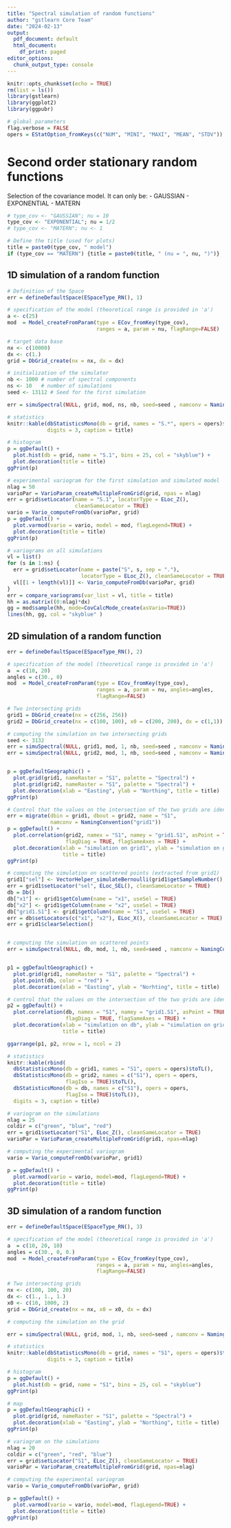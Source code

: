 ```yaml
---
title: "Spectral simulation of random functions"
author: "gstlearn Core Team"
date: "2024-02-13"
output:
  pdf_document: default
  html_document:
    df_print: paged
editor_options:
  chunk_output_type: console
---
```


```r
knitr::opts_chunk$set(echo = TRUE)
rm(list = ls())
library(gstlearn)
library(ggplot2)
library(ggpubr)

# global parameters
flag.verbose = FALSE
opers = EStatOption_fromKeys(c("NUM", "MINI", "MAXI", "MEAN", "STDV"))
```

# Second order stationary random functions

Selection of the covariance model. It can only be:
- GAUSSIAN
- EXPONENTIAL
- MATERN

```r
# type_cov <- "GAUSSIAN"; nu = 10
type_cov <- "EXPONENTIAL"; nu = 1/2
# type_cov <- "MATERN"; nu <- 1

# Define the title (used for plots)
title = paste0(type_cov, " model")
if (type_cov == "MATERN") {title = paste0(title, " (nu = ", nu, ")")}
```

## 1D simulation of a random function

```r
# Definition of the Space
err = defineDefaultSpace(ESpaceType_RN(), 1)

# specification of the model (theoretical range is provided in 'a')
a <- c(25)
mod  = Model_createFromParam(type = ECov_fromKey(type_cov), 
                             ranges = a, param = nu, flagRange=FALSE)

# target data base
nx <- c(10000)
dx <- c(1.)
grid = DbGrid_create(nx = nx, dx = dx)

# initialization of the simulator
nb <- 1000 # number of spectral components
ns <- 10   # number of simulations
seed <- 13112 # Seed for the first simulation

err = simuSpectral(NULL, grid, mod, ns, nb, seed=seed , namconv = NamingConvention("S"))
```


```r
# statistics
knitr::kable(dbStatisticsMono(db = grid, names = "S.*", opers = opers)$toTL(),
             digits = 3, caption = title)

# histogram
p = ggDefault() + 
  plot.hist(db = grid, name = "S.1", bins = 25, col = "skyblue") +
  plot.decoration(title = title)
ggPrint(p)

# experimental variogram for the first simulation and simulated model
nlag = 50
varioPar = VarioParam_createMultipleFromGrid(grid, npas = nlag)
err = grid$setLocator(name = "S.1", locatorType = ELoc_Z(), 
                      cleanSameLocator = TRUE)
vario = Vario_computeFromDb(varioPar, grid)
p = ggDefault() + 
  plot.varmod(vario = vario, model = mod, flagLegend=TRUE) +
  plot.decoration(title = title)
ggPrint(p)

# variograms on all simulations
vl = list()
for (s in 1:ns) {
  err = grid$setLocator(name = paste("S", s, sep = "."), 
                        locatorType = ELoc_Z(), cleanSameLocator = TRUE)
  vl[[1 + length(vl)]] <- Vario_computeFromDb(varioPar, grid)
}
err = compare_variograms(var_list = vl, title = title)
hh = as.matrix((0:nlag)*dx)
gg = mod$sample(hh, mode=CovCalcMode_create(asVario=TRUE))
lines(hh, gg, col = "skyblue" )
```

## 2D simulation of a random function

```r
err = defineDefaultSpace(ESpaceType_RN(), 2)

# specification of the model (theoretical range is provided in 'a')
a  = c(10, 20)
angles = c(30., 0)
mod  = Model_createFromParam(type = ECov_fromKey(type_cov), 
                             ranges = a, param = nu, angles=angles,
                             flagRange=FALSE)

# Two intersecting grids
grid1 = DbGrid_create(nx = c(256, 256))
grid2 = DbGrid_create(nx = c(100, 100), x0 = c(200, 200), dx = c(1,1))

# computing the simulation on two intersecting grids
seed <- 3132
err = simuSpectral(NULL, grid1, mod, 1, nb, seed=seed , namconv = NamingConvention("S1"))
err = simuSpectral(NULL, grid2, mod, 1, nb, seed=seed , namconv = NamingConvention("S1"))


p = ggDefaultGeographic() +
  plot.grid(grid1, nameRaster = "S1", palette = "Spectral") +
  plot.grid(grid2, nameRaster = "S1", palette = "Spectral") + 
  plot.decoration(xlab = "Easting", ylab = "Northing", title = title)
ggPrint(p)

# Control that the values on the intersection of the two grids are identical
err = migrate(dbin = grid1, dbout = grid2, name = "S1", 
              namconv = NamingConvention("grid1"))
p = ggDefault() +
  plot.correlation(grid2, namex = "S1", namey = "grid1.S1", asPoint = TRUE,
                   flagDiag = TRUE, flagSameAxes = TRUE) +
  plot.decoration(xlab = "simulation on grid1", ylab = "simulation on grid2",
                  title = title)
ggPrint(p)

# computing the simulation on scattered points (extracted from grid1)
grid1["sel"] <- VectorHelper_simulateBernoulli(grid1$getSampleNumber(), proba=0.005)
err = grid1$setLocator("sel", ELoc_SEL(), cleanSameLocator = TRUE)
db = Db()
db["x1"] <- grid1$getColumn(name = "x1", useSel = TRUE)
db["x2"] <- grid1$getColumn(name = "x2", useSel = TRUE)
db["grid1.S1"] <- grid1$getColumn(name = "S1", useSel = TRUE)
err = db$setLocators(c("x1", "x2"), ELoc_X(), cleanSameLocator = TRUE)
err = grid1$clearSelection()


# computing the simulation on scattered points
err = simuSpectral(NULL, db, mod, 1, nb, seed=seed , namconv = NamingConvention("S1"))


p1 = ggDefaultGeographic() +
  plot.grid(grid1, nameRaster = "S1", palette = "Spectral") +
  plot.point(db, color = "red") + 
  plot.decoration(xlab = "Easting", ylab = "Norhting", title = title)

# control that the values on the intersection of the two grids are identical
p2 = ggDefault() +
  plot.correlation(db, namex = "S1", namey = "grid1.S1", asPoint = TRUE, 
                   flagDiag = TRUE, flagSameAxes = TRUE) +
  plot.decoration(xlab = "simulation on db", ylab = "simulation on grid1", 
                  title = title)

ggarrange(p1, p2, nrow = 1, ncol = 2)
```

```r
# statistics
knitr::kable(rbind(
  dbStatisticsMono(db = grid1, names = "S1", opers = opers)$toTL(),
  dbStatisticsMono(db = grid2, names = c("S1"), opers = opers, 
                   flagIso = TRUE)$toTL(),
  dbStatisticsMono(db = db, names = c("S1"), opers = opers, 
                   flagIso = TRUE)$toTL()),
  digits = 3, caption = title)

# variogram on the simulations
nlag = 25
coldir = c("green", "blue", "red")
err = grid1$setLocator("S1", ELoc_Z(), cleanSameLocator = TRUE)
varioPar = VarioParam_createMultipleFromGrid(grid1, npas=nlag)

# computing the experimental variogram  
vario = Vario_computeFromDb(varioPar, grid1)

p = ggDefault() + 
  plot.varmod(vario = vario, model=mod, flagLegend=TRUE) + 
  plot.decoration(title = title)
ggPrint(p)
```

## 3D simulation of a random function

```r
err = defineDefaultSpace(ESpaceType_RN(), 3)

# specification of the model (theoretical range is provided in 'a')
a  = c(10, 20, 10)
angles = c(30., 0, 0.)
mod  = Model_createFromParam(type = ECov_fromKey(type_cov), 
                             ranges = a, param = nu, angles=angles,
                             flagRange=FALSE)

# Two intersecting grids
nx <- c(100, 100, 20)
dx <- c(1., 1., 1.)
x0 <- c(10, 1000, 2)
grid = DbGrid_create(nx = nx, x0 = x0, dx = dx)

# computing the simulation on the grid

err = simuSpectral(NULL, grid, mod, 1, nb, seed=seed , namconv = NamingConvention("S1"))

```

```r
# statistics
knitr::kable(dbStatisticsMono(db = grid, names = "S1", opers = opers)$toTL(),
             digits = 3, caption = title)

# histogram
p = ggDefault() + 
  plot.hist(db = grid, name = "S1", bins = 25, col = "skyblue")
ggPrint(p)

# map
p = ggDefaultGeographic() + 
  plot.grid(grid, nameRaster = "S1", palette = "Spectral") +
  plot.decoration(xlab = "Easting", ylab = "Northing", title = title)
ggPrint(p)

# variogram on the simulations
nlag = 20
coldir = c("green", "red", "blue")
err = grid$setLocator("S1", ELoc_Z(), cleanSameLocator = TRUE)
varioPar = VarioParam_createMultipleFromGrid(grid, npas=nlag)

# computing the experimental variogram  
vario = Vario_computeFromDb(varioPar, grid)

p = ggDefault() + 
  plot.varmod(vario = vario, model=mod, flagLegend=TRUE) + 
  plot.decoration(title = title)
ggPrint(p)
```
